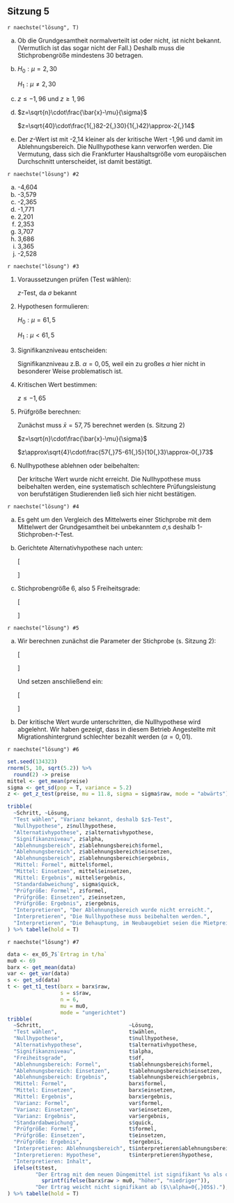## Sitzung 5 {-}

`r naechste("lösung", T)`

a) Ob die Grundgesamtheit normalverteilt ist oder nicht, ist nicht bekannt. (Vermutlich ist das sogar nicht der Fall.) Deshalb muss die Stichprobengröße mindestens 30 betragen.

b) $H_0 : \mu = 2{,}30$

    $H_1 : \mu \neq 2{,}30$

c) $z \leq -1{,}96$ und $z \geq 1{,}96$

d) $z=\sqrt{n}\cdot\frac{\bar{x}-\mu}{\sigma}$

    $z=\sqrt{40}\cdot\frac{1{,}82-2{,}30}{1{,}42}\approx-2{,}14$

e) Der $z$-Wert ist mit -2,14 kleiner als der kritische Wert -1,96 und damit im Ablehnungsbereich. Die Nullhypothese kann verworfen werden. Die Vermutung, dass sich die Frankfurter Haushaltsgröße vom europäischen Durchschnitt unterscheidet, ist damit bestätigt.

`r naechste("lösung") #2`

a)  -4,604
a)  -3,579
a)  -2,365
a)  -1,771
a)  2,201
a)  2,353
a)  3,707
a)  3,686
a)  3,365
a)  -2,528

`r naechste("lösung") #3`

1. Voraussetzungen prüfen (Test wählen):

    $z$-Test, da $\sigma$ bekannt

2. Hypothesen formulieren:

    $H_0 : \mu = 61{,}5$

    $H_1 : \mu < 61{,}5$

3. Signifikanzniveau entscheiden:

    Signifikanzniveau z.B. $\alpha=0,05$, weil ein zu großes $\alpha$ hier nicht in besonderer Weise problematisch ist.

4. Kritischen Wert bestimmen:

    $z \leq -1{,}65$

5. Prüfgröße berechnen:

    Zunächst muss $\bar{x} = 57{,}75$ berechnet werden (s. Sitzung 2)

    $z=\sqrt{n}\cdot\frac{\bar{x}-\mu}{\sigma}$

    $z\approx\sqrt{4}\cdot\frac{57{,}75-61{,}5}{10{,}3}\approx-0{,}73$

6. Nullhypothese ablehnen oder beibehalten:

    Der kritsche Wert wurde nicht erreicht. Die Nullhypothese muss beibehalten werden, eine systematisch schlechtere Prüfungsleistung von berufstätigen Studierenden ließ sich hier nicht bestätigen.

`r naechste("lösung") #4`

a) Es geht um den Vergleich des Mittelwerts einer Stichprobe mit dem Mittelwert der Grundgesamtheit bei unbekanntem $\sigma$,s deshalb 1-Stichproben-$t$-Test.

b) Gerichtete Alternativhypothese nach unten:

    \[\begin{aligned}
    H_0: \mu=3042,43\\
    H_1: \mu < 3042,43
    \end{aligned}\] 

c) Stichprobengröße 6, also 5 Freiheitsgrade:

    \[\begin{aligned}
    t &\leq t_{5;1\%}\\
    t &\leq -3,365
    \end{aligned}\] 

`r naechste("lösung") #5`

a) Wir berechnen zunächst die Parameter der Stichprobe (s. Sitzung 2):

    \[\begin{aligned}
    \bar{x}&\approx2964,50\\
    s&\approx 51,93
    \end{aligned}\] 

    Und setzen anschließend ein:

    \[\begin{aligned}
    t &= \sqrt{n}\cdot\frac{\bar{x}-\mu_0}{s}\\[5pt]
    &=\sqrt{6}\cdot\frac{2964,50-3042,43}{51,93}\\
    &\approx-3,676
    \end{aligned}\]

b) Der kritische Wert wurde unterschritten, die Nullhypothese wird abgelehnt. Wir haben gezeigt, dass in diesem Betrieb Angestellte mit Migrationshintergrund schlechter bezahlt werden ($\alpha=0,01$).

`r naechste("lösung") #6`

```r
set.seed(134323)
rnorm(5, 10, sqrt(5.2)) %>%
  round(2) -> preise
mittel <- get_mean(preise)
sigma <- get_sd(pop = T, variance = 5.2)
z <- get_z_test(preise, mu = 11.8, sigma = sigma$raw, mode = "abwärts")

tribble(
  ~Schritt, ~Lösung,
  "Test wählen", "Varianz bekannt, deshalb $z$-Test",
  "Nullhypothese", z$nullhypothese,
  "Alternativhypothese", z$alternativhypothese,
  "Signifikanzniveau", z$alpha,
  "Ablehnungsbereich", z$ablehnungsbereich$formel,
  "Ablehnungsbereich", z$ablehnungsbereich$einsetzen,
  "Ablehnungsbereich", z$ablehnungsbereich$ergebnis,
  "Mittel: Formel", mittel$formel,
  "Mittel: Einsetzen", mittel$einsetzen,
  "Mittel: Ergebnis", mittel$ergebnis,
  "Standardabweichung", sigma$quick,
  "Prüfgröße: Formel", z$formel,
  "Prüfgröße: Einsetzen", z$einsetzen,
  "Prüfgröße: Ergebnis", z$ergebnis,
  "Interpretieren", "Der Ablehnungsbereich wurde nicht erreicht.",
  "Interpretieren", "Die Nullhypothese muss beibehalten werden.",
  "Interpretieren", "Die Behauptung, im Neubaugebiet seien die Mietpreise günstiger, konnte nicht bestätigt werden.",
) %>% tabelle(hold = T)
```
`r naechste("lösung") #7`

```r
data <- ex_05_7$`Ertrag in t/ha`
mu0 <- 69
barx <- get_mean(data)
var <- get_var(data)
s <- get_sd(data)
t <- get_t1_test(barx = barx$raw,
                 s = s$raw,
                 n = 6,
                 mu = mu0,
                 mode = "ungerichtet")
tribble(
  ~Schritt,                            ~Lösung,
  "Test wählen",                       t$wählen,
  "Nullhypothese",                     t$nullhypothese,
  "Alternativhypothese",               t$alternativhypothese,
  "Signifikanzniveau",                 t$alpha,
  "Freiheitsgrade",                    t$df,
  "Ablehnungsbereich: Formel",         t$ablehnungsbereich$formel,
  "Ablehnungsbereich: Einsetzen",      t$ablehnungsbereich$einsetzen,
  "Ablehnungsbereich: Ergebnis",       t$ablehnungsbereich$ergebnis,
  "Mittel: Formel",                    barx$formel,
  "Mittel: Einsetzen",                 barx$einsetzen,
  "Mittel: Ergebnis",                  barx$ergebnis,
  "Varianz: Formel",                   var$formel,
  "Varianz: Einsetzen",                var$einsetzen,
  "Varianz: Ergebnis",                 var$ergebnis,
  "Standardabweichung",                s$quick,
  "Prüfgröße: Formel",                 t$formel,
  "Prüfgröße: Einsetzen",              t$einsetzen,
  "Prüfgröße: Ergebnis",               t$ergebnis,
  "Interpretieren: Ablehnungsbereich", t$interpretieren$ablehnungsbereich,
  "Interpretieren: Hypothese",         t$interpretieren$hypothese,
  "Interpretieren: Inhalt",
  ifelse(t$test,
         "Der Ertrag mit dem neuen Düngemittel ist signifikant %s als ohne ($\\alpha=0{,}05$)." %>%
           sprintf(ifelse(barx$raw > mu0, "höher", "niedriger")),
         "Der Ertrag weicht nicht signifikant ab ($\\alpha=0{,}05$)."),
) %>% tabelle(hold = T)
```
